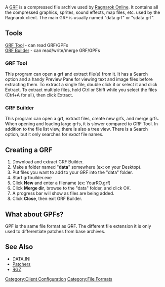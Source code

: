 A [[GRF]] is a compressed file archive used by [[Ragnarok Online]]. It contains all the compressed graphics, sprites, sound effects, map files, etc. used by the Ragnarok client. The main GRF is usually named "data.grf" or "sdata.grf".

== Tools ==
[http://sourceforge.net/projects/openkore/files/GRF%20Tool/1.2.0/ GRF Tool] - can read GRF/GPFs<br>
[http://www.grfbuilder.com/#download GRF Builder] - can read/write/merge GRF/GPFs<br>

=== GRF Tool ===
This program can open a grf and extract file(s) from it. It has a Search option and a handy Preview Pane for viewing text and image files before extracting them. To extract a single file, double click it or select it and click Extract. To extract multiple files, hold Ctrl or Shift while you select the files (Ctrl+A for all), then click Extract.

=== GRF Builder ===
This program can open a grf, extract files, create new grfs, and merge grfs. When opening and loading large grfs, it is slower compared to GRF Tool. In addition to the file list view, there is also a tree view. There is a Search option, but it only searches for ''exact'' file names.

== Creating a GRF ==
# Download and extract GRF Builder.
# Make a folder named "'''data'''" somewhere (ex: on your Desktop).
# Put files you want to add to your GRF into the "data" folder.
# Start grfbuilder.exe
# Click '''New''' and enter a filename (ex: YourRO.grf)
# Click '''Merge dir''', browse to the "data" folder, and click OK.
# A progress bar will show as files are being added.
# Click '''Close''', then exit GRF Builder.

== What about G'''P'''Fs? ==
GPF is the same file format as GRF. The different file extension it is only used to differentiate patches from base archives.

== See Also ==
* [[DATA.INI]]
* [[:Category:Patchers|Patchers]]
* [[RGZ]]

[[Category:Client Configuration]]
[[Category:File Formats]]